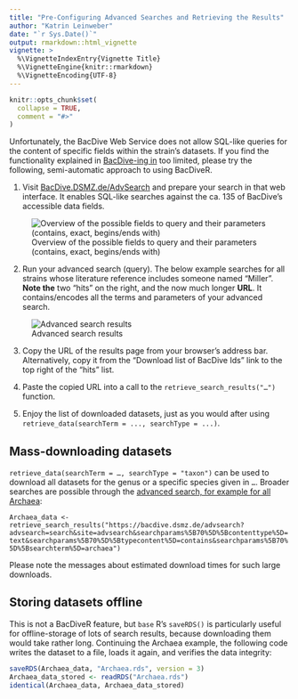 ```yaml
---
title: "Pre-Configuring Advanced Searches and Retrieving the Results"
author: "Katrin Leinweber"
date: "`r Sys.Date()`"
output: rmarkdown::html_vignette
vignette: >
  %\VignetteIndexEntry{Vignette Title}
  %\VignetteEngine{knitr::rmarkdown}
  %\VignetteEncoding{UTF-8}
---
```


```r
knitr::opts_chunk$set(
  collapse = TRUE,
  comment = "#>"
)
```

Unfortunately, the BacDive Web Service does not allow SQL-like queries for the
content of specific fields within the strain's datasets. If you find the 
functionality explained in [BacDive-ing in][dive-in] too limited, please try 
the following, semi-automatic approach to using BacDiveR. 

1. Visit [BacDive.DSMZ.de/AdvSearch](https://bacdive.dsmz.de/advsearch) and 
prepare your search in that web interface. It enables SQL-like searches against
the ca. 135 of BacDive's accessible data fields.

![Overview of the possible fields to query and their parameters (contains, exact, begins/ends with)](advanced-search.png)

2. Run your advanced search (query). The below example searches for all strains
whose literature reference includes someone named "Miller". **Note the** two 
"hits" on the right, and the now much longer **URL**. It contains/encodes all 
the terms and parameters of your advanced search.

![Advanced search results](advanced-search-Miller.png)

3. Copy the URL of the results page from your browser's address bar. 
Alternatively, copy it from the "Download list of BacDive Ids" link to the top
right of the "hits" list.

1. Paste the copied URL into a call to the `retrieve_search_results("…")` function.

1. Enjoy the list of downloaded datasets, just as you would after using
`retrieve_data(searchTerm = ..., searchType = ...)`.

[dive-in]: https://tibhannover.github.io/BacDiveR/articles/BacDive-ing-in.html


## Mass-downloading datasets

`retrieve_data(searchTerm = …, searchType = "taxon")` can be used to download all
datasets for the genus or a specific species given in `…`. Broader searches are
possible through the [advanced search, for example for all Archaea][archaea]:

`Archaea_data <- retrieve_search_results("https://bacdive.dsmz.de/advsearch?advsearch=search&site=advsearch&searchparams%5B70%5D%5Bcontenttype%5D=text&searchparams%5B70%5D%5Btypecontent%5D=contains&searchparams%5B70%5D%5Bsearchterm%5D=archaea")`

Please note the messages about estimated download times for such large downloads.

[archaea]: https://bacdive.dsmz.de/advsearch?advsearch=search&site=advsearch&searchparams%5B70%5D%5Bcontenttype%5D=text&searchparams%5B70%5D%5Btypecontent%5D=contains&searchparams%5B70%5D%5Bsearchterm%5D=archaea


## Storing datasets offline

This is not a BacDiveR feature, but `base` R's `saveRDS()` is particularly useful
for offline-storage of lots of search results, because downloading them would
take rather long. Continuing the Archaea example, the following code writes the
dataset to a file, loads it again, and verifies the data integrity:

```r
saveRDS(Archaea_data, "Archaea.rds", version = 3)
Archaea_data_stored <- readRDS("Archaea.rds")
identical(Archaea_data, Archaea_data_stored)
```
